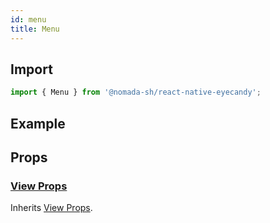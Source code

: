 ```yaml
---
id: menu
title: Menu
---
```


## Import

```jsx
import { Menu } from '@nomada-sh/react-native-eyecandy';
```

## Example

## Props

### [View Props](https://reactnative.dev/docs/view#props)

Inherits [View Props](https://reactnative.dev/docs/view#props).
